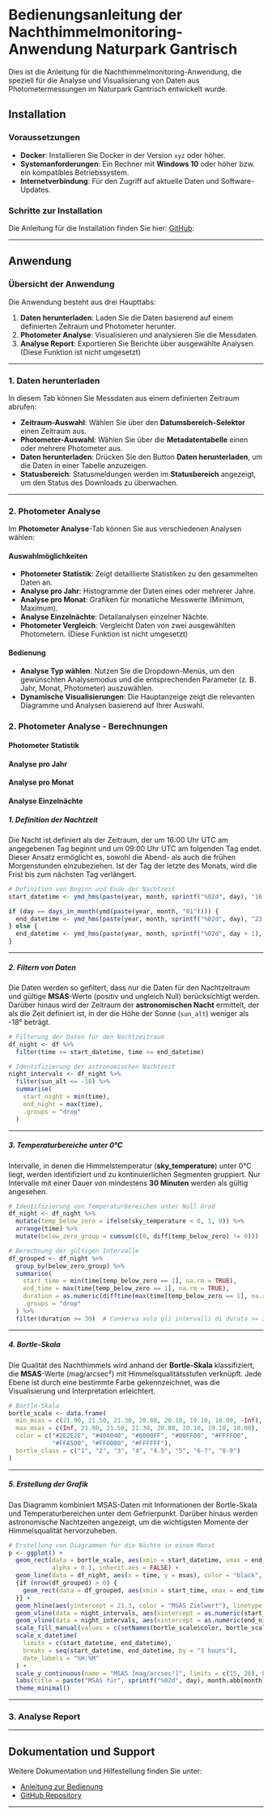# Bedienungsanleitung der Nachthimmelmonitoring-Anwendung Naturpark Gantrisch

Dies ist die Anleitung für die Nachthimmelmonitoring-Anwendung, die speziell für die Analyse und Visualisierung von Daten aus Photometermessungen im Naturpark Gantrisch entwickelt wurde.

## Installation

### Voraussetzungen

- **Docker**: Installieren Sie Docker in der Version `xyz` oder höher.
- **Systemanforderungen**: Ein Rechner mit **Windows 10** oder höher bzw. ein kompatibles Betriebssystem.
- **Internetverbindung**: Für den Zugriff auf aktuelle Daten und Software-Updates.

### Schritte zur Installation

Die Anleitung für die Installation finden Sie hier: [GitHub](https://github.com/NachthimmelMonitoringGantrisch/NachthimmelMonitoringGantrisch):

---

## Anwendung

### Übersicht der Anwendung

Die Anwendung besteht aus drei Haupttabs:

1. **Daten herunterladen**: Laden Sie die Daten basierend auf einem definierten Zeitraum und Photometer herunter.
2. **Photometer Analyse**: Visualisieren und analysieren Sie die Messdaten.
3. **Analyse Report**: Exportieren Sie Berichte über ausgewählte Analysen. (Diese Funktion ist nicht umgesetzt)

---

### 1. Daten herunterladen

In diesem Tab können Sie Messdaten aus einem definierten Zeitraum abrufen:

- **Zeitraum-Auswahl**: Wählen Sie über den **Datumsbereich-Selektor** einen Zeitraum aus.
- **Photometer-Auswahl**: Wählen Sie über die **Metadatentabelle** einen oder mehrere Photometer aus.
- **Daten herunterladen**: Drücken Sie den Button **Daten herunterladen**, um die Daten in einer Tabelle anzuzeigen.
- **Statusbereich**: Statusmeldungen werden im **Statusbereich** angezeigt, um den Status des Downloads zu überwachen.

---

### 2. Photometer Analyse

Im **Photometer Analyse**-Tab können Sie aus verschiedenen Analysen wählen:

#### Auswahlmöglichkeiten

- **Photometer Statistik**: Zeigt detaillierte Statistiken zu den gesammelten Daten an.
- **Analyse pro Jahr**: Histogramme der Daten eines oder mehrerer Jahre.
- **Analyse pro Monat**: Grafiken für monatliche Messwerte (Minimum, Maximum).
- **Analyse Einzelnächte**: Detailanalysen einzelner Nächte.
- **Photometer Vergleich**: Vergleicht Daten von zwei ausgewählten Photometern. (Diese Funktion ist nicht umgesetzt)

#### Bedienung

- **Analyse Typ wählen**: Nutzen Sie die Dropdown-Menüs, um den gewünschten Analysemodus und die entsprechenden Parameter (z. B. Jahr, Monat, Photometer) auszuwählen.
- **Dynamische Visualisierungen**: Die Hauptanzeige zeigt die relevanten Diagramme und Analysen basierend auf Ihrer Auswahl.

### 2. Photometer Analyse - Berechnungen

#### Photometer Statistik

#### Analyse pro Jahr

#### Analyse pro Monat

#### Analyse Einzelnächte

##### **1. Definition der Nachtzeit**

Die Nacht ist definiert als der Zeitraum, der um 16:00 Uhr UTC am angegebenen Tag beginnt und um 09:00 Uhr UTC am folgenden Tag endet. 
Dieser Ansatz ermöglicht es, sowohl die Abend- als auch die frühen Morgenstunden einzubeziehen. 
Ist der Tag der letzte des Monats, wird die Frist bis zum nächsten Tag verlängert.

```r
# Definition von Beginn und Ende der Nachtzeit
start_datetime <- ymd_hms(paste(year, month, sprintf("%02d", day), "16:00:00"), tz = "UTC")

if (day == days_in_month(ymd(paste(year, month, "01")))) {
  end_datetime <- ymd_hms(paste(year, month, sprintf("%02d", day), "23:59:59"), tz = "UTC") + hours(9)
} else {
  end_datetime <- ymd_hms(paste(year, month, sprintf("%02d", day + 1), "09:00:00"), tz = "UTC")
}
```

---

##### **2. Filtern von Daten**

Die Daten werden so gefiltert, dass nur die Daten für den Nachtzeitraum und gültige **MSAS**-Werte (positiv und ungleich Null) berücksichtigt werden. 
Darüber hinaus wird der Zeitraum der **astronomischen Nacht** ermittelt, der als die Zeit definiert ist, in der die Höhe der Sonne (`sun_alt`) weniger als -18° beträgt.

```r
# Filterung der Daten für den Nachtzeitraum
df_night <- df %>%
  filter(time >= start_datetime, time <= end_datetime)

# Identifizierung der astronomischen Nachtzeit
night_intervals <- df_night %>%
  filter(sun_alt <= -18) %>%
  summarise(
    start_night = min(time),
    end_night = max(time),
    .groups = "drop"
  )
```

---

##### **3. Temperaturbereiche unter 0°C**

Intervalle, in denen die Himmelstemperatur (**sky_temperature**) unter 0°C liegt, werden identifiziert und zu kontinuierlichen Segmenten gruppiert. 
Nur Intervalle mit einer Dauer von mindestens **30 Minuten** werden als gültig angesehen.

```r
# Identifizierung von Temperaturbereichen unter Null Grad
df_night <- df_night %>%
  mutate(temp_below_zero = ifelse(sky_temperature < 0, 1, 0)) %>%
  arrange(time) %>%
  mutate(below_zero_group = cumsum(c(0, diff(temp_below_zero) != 0)))

# Berechnung der gültigen Intervalle
df_grouped <- df_night %>%
  group_by(below_zero_group) %>%
  summarise(
    start_time = min(time[temp_below_zero == 1], na.rm = TRUE),
    end_time = max(time[temp_below_zero == 1], na.rm = TRUE),
    duration = as.numeric(difftime(max(time[temp_below_zero == 1], na.rm = TRUE), min(time[temp_below_zero == 1], na.rm = TRUE), units = "mins")),
    .groups = "drop"
  ) %>%
  filter(duration >= 30)  # Conserva solo gli intervalli di durata >= 30 minuti
```

---

##### **4. Bortle-Skala**

Die Qualität des Nachthimmels wird anhand der **Bortle-Skala** klassifiziert, die **MSAS**-Werte (mag/arcsec²) mit Himmelsqualitätsstufen verknüpft. 
Jede Ebene ist durch eine bestimmte Farbe gekennzeichnet, was die Visualisierung und Interpretation erleichtert.

```r
# Bortle-Skala
bortle_scale <- data.frame(
  min_msas = c(21.90, 21.50, 21.30, 20.80, 20.10, 19.10, 18.00, -Inf),
  max_msas = c(Inf, 21.90, 21.50, 21.30, 20.80, 20.10, 19.10, 18.00),
  color = c("#2E2E2E", "#404040", "#0000FF", "#00FF00", "#FFFF00", 
            "#FFA500", "#FF0000", "#FFFFFF"),
  bortle_class = c("1", "2", "3", "4", "4.5", "5", "6-7", "8-9")
)
```

---

##### **5. Erstellung der Grafik**

Das Diagramm kombiniert MSAS-Daten mit Informationen der Bortle-Skala und Temperaturbereichen unter dem Gefrierpunkt. 
Darüber hinaus werden astronomische Nachtzeiten angezeigt, um die wichtigsten Momente der Himmelsqualität hervorzuheben.

```r
# Erstellung von Diagrammen für die Nächte in einem Monat
p <- ggplot() +
  geom_rect(data = bortle_scale, aes(xmin = start_datetime, xmax = end_datetime, ymin = min_msas, ymax = max_msas, fill = bortle_class), 
            alpha = 0.1, inherit.aes = FALSE) +
  geom_line(data = df_night, aes(x = time, y = msas), color = "black", size = 1) +
  {if (nrow(df_grouped) > 0) {
    geom_rect(data = df_grouped, aes(xmin = start_time, xmax = end_time, fill = "Temperaturen unter Null"), ymin = 14, ymax = 15, alpha = 0.7)
  }} +
  geom_hline(aes(yintercept = 21.3, color = "MSAS Zielwert"), linetype = "dashed", size = 1) +
  geom_vline(data = night_intervals, aes(xintercept = as.numeric(start_night), color = "Nacht Start/Ende"), linetype = "dotted", size = 1) +
  geom_vline(data = night_intervals, aes(xintercept = as.numeric(end_night), color = "Nacht Start/Ende"), linetype = "dotted", size = 1) +
  scale_fill_manual(values = c(setNames(bortle_scale$color, bortle_scale$bortle_class), "Temperaturen unter Null" = "green"), name = "Bortle-Skala") +
  scale_x_datetime(
    limits = c(start_datetime, end_datetime),
    breaks = seq(start_datetime, end_datetime, by = "3 hours"),
    date_labels = "%H:%M"
  ) +
  scale_y_continuous(name = "MSAS [mag/arcsec²]", limits = c(15, 26), breaks = seq(15, 26, by = 2)) +
  labs(title = paste("MSAS für", sprintf("%02d", day), month.abb[month], year), x = "Zeit", y = "MSAS [mag/arcsec²]") +
  theme_minimal()
```

---

### 3. Analyse Report



---

## Dokumentation und Support

Weitere Dokumentation und Hilfestellung finden Sie unter:

- [Anleitung zur Bedienung](https://nachthimmel-monitoring-gantrisch-docs.vercel.app/bedienungsanleitung)
- [GitHub Repository](https://github.com/NachthimmelMonitoringGantrisch/NachthimmelMonitoringGantrisch)

---